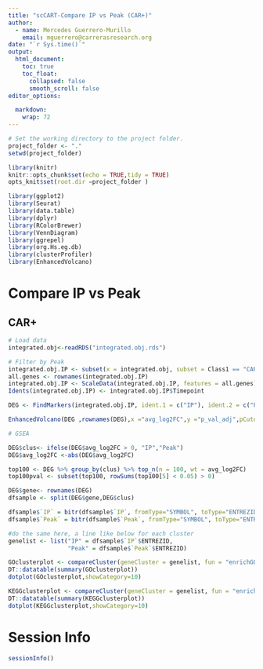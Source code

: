 ```yaml
---
title: "scCART-Compare IP vs Peak (CAR+)"
author:
  - name: Mercedes Guerrero-Murillo
    email: mguerrero@carrerasresearch.org
date: "`r Sys.time()`"
output:
  html_document:
    toc: true
    toc_float:
      collapsed: false
      smooth_scroll: false
editor_options: 

  markdown: 
    wrap: 72
---
```


```r
# Set the working directory to the project folder. 
project_folder <- "."
setwd(project_folder)
```

```r
library(knitr)
knitr::opts_chunk$set(echo = TRUE,tidy = TRUE)
opts_knit$set(root.dir =project_folder )
```

```r
library(ggplot2)
library(Seurat)
library(data.table)
library(dplyr)
library(RColorBrewer)
library(VennDiagram)
library(ggrepel)
library(org.Hs.eg.db)
library(clusterProfiler)
library(EnhancedVolcano)
```

# Compare IP vs Peak 

## CAR+

```r
# Load data
integrated.obj<-readRDS("integrated.obj.rds")

# Filter by Peak
integrated.obj.IP <- subset(x = integrated.obj, subset = Class1 == "CAR+")
all.genes <- rownames(integrated.obj.IP)
integrated.obj.IP <- ScaleData(integrated.obj.IP, features = all.genes)
Idents(integrated.obj.IP) <- integrated.obj.IP$Timepoint

DEG <- FindMarkers(integrated.obj.IP, ident.1 = c("IP"), ident.2 = c("Peak"), verbose = FALSE, min.pct = -Inf, logfc.threshold = -Inf, min.cells.feature = 1, min.cells.group = 1)

EnhancedVolcano(DEG ,rownames(DEG),x ="avg_log2FC",y ="p_val_adj",pCutoff = 0.05 ,FCcutoff = 0.5,xlim = c(-2,2),drawConnectors = TRUE)

# GSEA

DEG$clus<- ifelse(DEG$avg_log2FC > 0, "IP","Peak")
DEG$avg_log2FC <-abs(DEG$avg_log2FC)

top100 <- DEG %>% group_by(clus) %>% top_n(n = 100, wt = avg_log2FC)
top100pval <- subset(top100, rowSums(top100[5] < 0.05) > 0)

DEG$gene<- rownames(DEG)
dfsample <- split(DEG$gene,DEG$clus)

dfsample$`IP` = bitr(dfsample$`IP`, fromType="SYMBOL", toType="ENTREZID", OrgDb="org.Hs.eg.db")
dfsample$`Peak` = bitr(dfsample$`Peak`, fromType="SYMBOL", toType="ENTREZID", OrgDb="org.Hs.eg.db")

#do the same here, a line like below for each cluster
genelist <- list("IP" = dfsample$`IP`$ENTREZID, 
                 "Peak" = dfsample$`Peak`$ENTREZID)

GOclusterplot <- compareCluster(geneCluster = genelist, fun = "enrichGO", ont = "BP",OrgDb = "org.Hs.eg.db")
DT::datatable(summary(GOclusterplot))
dotplot(GOclusterplot,showCategory=10)

KEGGclusterplot <- compareCluster(geneCluster = genelist, fun = "enrichKEGG")
DT::datatable(summary(KEGGclusterplot))
dotplot(KEGGclusterplot,showCategory=10)
```

# Session Info

```r
sessionInfo()
```
